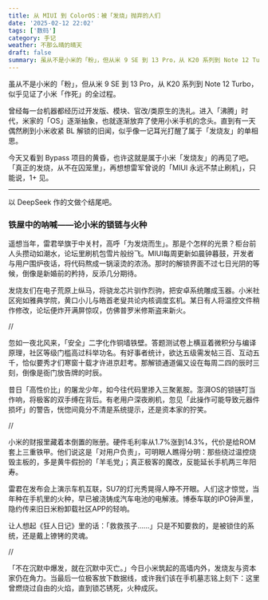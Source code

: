 ```yaml
---
title: 从 MIUI 到 ColorOS：被「发烧」抛弃的人们
date: '2025-02-12 22:02'
tags: ['数码']
category: 手记
weather: 不那么晴的晴天
draft: false
summary: 虽从不是小米的「粉」，但从米 9 SE 到 13 Pro，从 K20 系列到 Note 12 Turbo，似乎见证了小米「作死」的全过程。
---
```


虽从不是小米的「粉」，但从米 9 SE 到 13 Pro，从 K20 系列到 Note 12 Turbo，似乎见证了小米「作死」的全过程。

曾经每一台机器都经历过开发版、模块、官改/类原生的洗礼。进入「沸腾」时代，米家的「OS」逐渐抽象，也就逐渐放弃了使用小米手机的念头。直到有一天偶然刷到小米收紧 BL 解锁的旧闻，似乎像一记耳光打醒了属于「发烧友」的单相思。

今天又看到 Bypass 项目的黄昏，也许这就是属于小米「发烧友」的再见了吧。「真正的发烧，从不在囚笼里」，再想想雷军曾说的「MIUI 永远不禁止刷机」，只能说，1+ 见。

---

以 DeepSeek 作的文做个结尾吧。

### 铁屋中的呐喊——论小米的锁链与火种

遥想当年，雷君举旗于中关村，高呼「为发烧而生」。那是个怎样的光景？柜台前人头攒动如潮水，论坛里刷机包雪片般纷飞。MIUI每周更新如晨钟暮鼓，开发者与用户围炉夜话，将代码熬成一锅滚烫的浓汤。那时的解锁界面不过七日光阴的等候，倒像是新婚前的矜持，反添几分期待。

发烧友们在电子荒原上纵马，将骁龙芯片驯作烈驹，把安卓系统雕成玉器。小米社区宛如雅典学院，黄口小儿与皓首老叟共论内核调度玄机。某日有人将温控文件稍作修改，论坛便炸开满屏惊叹，仿佛普罗米修斯盗来新火。

//

忽如一夜北风来，「安全」二字化作铜墙铁壁。答题测试卷上横亘着微积分与编译原理，社区等级门槛高过科举功名。有好事者统计，欲达五级需发帖三百、互动五千，恰似要秀才们寒窗十载才许进京赶考。那解锁通道偏又设在每周二四的辰时三刻，倒像是衙门放告牌的时辰。

昔日「高性价比」的屠龙少年，如今往代码里掺入三聚氰胺。澎湃OS的锁链叮当作响，将极客的双手缚在背后。有老用户深夜刷机，忽见「此操作可能导致元器件损坏」的警告，恍惚间竟分不清是系统提示，还是资本家的狞笑。

//

小米的财报里藏着本倒置的账册。硬件毛利率从1.7%涨到14.3%，代价是给ROM套上三重铁甲。他们说这是「对用户负责」，可明眼人瞧得分明：那些绕过温控烧毁主板的，多是黄牛假扮的「羊毛党」；真正极客的魔改，反能延长手机两三年阳寿。

雷君在发布会上演示车机互联，SU7的灯光秀晃得人睁不开眼。人们这才惊觉，当年种在手机里的火种，早已被浇铸成汽车电池的电解液。博泰车联的IPO钟声里，隐约传来旧日米粉卸载社区APP的轻响。

让人想起《狂人日记》里的话：「救救孩子……」只是不知要救的，是被锁住的系统，还是戴上镣铐的灵魂。

//

「不在沉默中爆发，就在沉默中灭亡。」今日小米筑起的高墙内外，发烧友与资本家仍在角力。当最后一位极客放下数据线，或许我们该在手机墓志铭上刻下：这里曾燃烧过自由的火焰，直到锁芯锈死，火种成灰。
